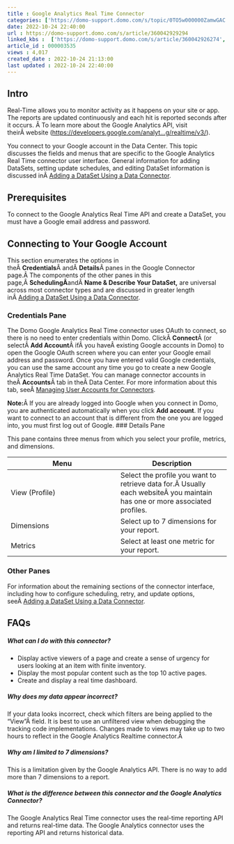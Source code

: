 ```yaml
---
title : Google Analytics Real Time Connector
categories: ['https://domo-support.domo.com/s/topic/0TO5w000000ZamwGAC']
date: 2022-10-24 22:40:00
url : https://domo-support.domo.com/s/article/360042929294
linked_kbs :  ['https://domo-support.domo.com/s/article/360042926274', 'https://domo-support.domo.com/s/knowledge-base', 'https://domo-support.domo.com/s/article/360042925494', 'https://domo-support.domo.com/s/article/360043429953', 'https://domo-support.domo.com/s/article/360042926054', 'https://domo-support.domo.com/s/article/360042929294', 'https://domo-support.domo.com/s/article/360043429933', 'https://domo-support.domo.com/s/article/360043429693', 'https://domo-support.domo.com/s/topic/0TO5w000000ZamwGAC', 'https://domo-support.domo.com/s/article/360043429913']
article_id : 000003535
views : 4,017
created_date : 2022-10-24 21:13:00
last updated : 2022-10-24 22:40:00
---
```




Intro
-----


Real-Time allows you to monitor activity as it happens on your site or app. The reports are updated continuously and each hit is reported seconds after it occurs. Â To learn more about the Google Analytics API, visit theirÂ website ([https://developers.google.com/analyt...g/realtime/v3/](https://developers.google.com/analytics/devguides/reporting/realtime/v3/ "https://developers.google.com/analytics/devguides/reporting/realtime/v3/")).


You connect to your Google account in the Data Center. This topic discusses the fields and menus that are specific to the Google Analytics Real Time connector user interface. General information for adding DataSets, setting update schedules, and editing DataSet information is discussed inÂ [Adding a DataSet Using a Data Connector](..\adding_a_dataset_using_a_connector\index.html "Adding a DataSet Using a Data Connector").


Prerequisites
-------------


To connect to the Google Analytics Real Time API and create a DataSet, you must have a Google email address and password.


Connecting to Your Google Account
---------------------------------


This section enumerates the options in theÂ **Credentials**Â andÂ **Details**Â panes in the Google Connector page.Â The components of the other panes in this page,Â **SchedulingÂ**andÂ **Name & Describe Your DataSet,** are universal across most connector types and are discussed in greater length inÂ [Adding a DataSet Using a Data Connector](..\adding_a_dataset_using_a_connector\index.html "Adding a DataSet Using a Data Connector").


### Credentials Pane


The Domo Google Analytics Real Time connector uses OAuth to connect, so there is no need to enter credentials within Domo. ClickÂ **Connect**Â (or selectÂ **Add Account**Â ifÂ you haveÂ existing Google accounts in Domo) to open the Google OAuth screen where you can enter your Google email address and password. Once you have entered valid Google credentials, you can use the same account any time you go to create a new Google Analytics Real Time DataSet. You can manage connector accounts in theÂ **Accounts**Â tab in theÂ Data Center. For more information about this tab, seeÂ [Managing User Accounts for Connectors](..\managing_user_accounts_for_connectors\index.html "Managing User Accounts for Connectors").


**Note:**Â If you are already logged into Google when you connect in Domo, you are authenticated automatically when you click **Add account**. If you want to connect to an account that is different from the one you are logged into, you must first log out of Google.
### Details Pane


This pane contains three menus from which you select your profile, metrics, and dimensions.




| Menu | Description |
| --- | --- |
| View (Profile) | Select the profile you want to retrieve data for.Â Usually each websiteÂ you maintain has one or more associated profiles. |
| Dimensions | Select up to 7 dimensions for your report. |
| Metrics | Select at least one metric for your report. |


### Other Panes


For information about the remaining sections of the connector interface, including how to configure scheduling, retry, and update options, seeÂ [Adding a DataSet Using a Data Connector](..\adding_a_dataset_using_a_connector\index.html "Adding a DataSet Using a Data Connector").


FAQs
----


##### What can I do with this connector?



* Display active viewers of a page and create a sense of urgency for users looking at an item with finite inventory.
* Display the most popular content such as the top 10 active pages.
* Create and display a real time dashboard.


##### Why does my data appear incorrect?


If your data looks incorrect, check which filters are being applied to the "View"Â field. It is best to use an unfiltered view when debugging the tracking code implementations. Changes made to views may take up to two hours to reflect in the Google Analytics Realtime connector.Â 


##### Why am I limited to 7 dimensions?


This is a limitation given by the Google Analytics API. There is no way to add more than 7 dimensions to a report.


##### What is the difference between this connector and the Google Analytics Connector?


The Google Analytics Real Time connector uses the real-time reporting API and returns real-time data. The Google Analytics connector uses the reporting API and returns historical data.